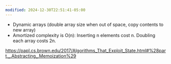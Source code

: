 ```yaml
---
modified: 2024-12-30T22:51:41-05:00
---
```

-   Dynamic arrays (double array size when out of space, copy contents to new array)
-   Amortized complexity is O(n): Inserting n elements cost n. Doubling each array costs 2n.


https://papl.cs.brown.edu/2017/Algorithms_That_Exploit_State.html#%28part._.Abstracting_.Memoization%29